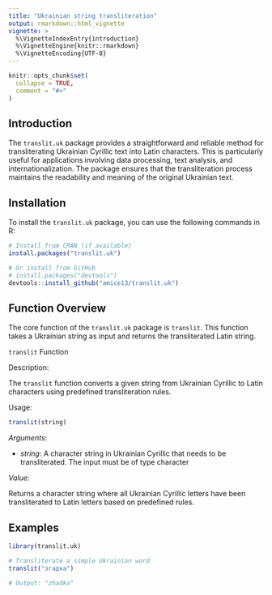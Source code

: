 ```yaml
---
title: "Ukrainian string transliteration"
output: rmarkdown::html_vignette
vignette: >
  %\VignetteIndexEntry{introduction}
  %\VignetteEngine{knitr::rmarkdown}
  %\VignetteEncoding{UTF-8}
---
```


```r
knitr::opts_chunk$set(
  collapse = TRUE,
  comment = "#>"
)
```

## Introduction

The `translit.uk` package provides a straightforward and reliable method for transliterating Ukrainian Cyrillic text into Latin characters. This is particularly useful for applications involving data processing, text analysis, and internationalization. The package ensures that the transliteration process maintains the readability and meaning of the original Ukrainian text.

## Installation

To install the `translit.uk` package, you can use the following commands in R:

```r
# Install from CRAN (if available)
install.packages("translit.uk")

# Or install from GitHub
# install.packages("devtools")
devtools::install_github("amice13/translit.uk")
```

## Function Overview

The core function of the `translit.uk` package is `translit`. This function takes a Ukrainian string as input and returns the transliterated Latin string.

`translit` Function

Description:

The `translit` function converts a given string from Ukrainian Cyrillic to Latin characters using predefined transliteration rules.

Usage:

```r
translit(string)
```

*Arguments*:

* *string*: A character string in Ukrainian Cyrillic that needs to be transliterated. The input must be of type character

*Value*:

Returns a character string where all Ukrainian Cyrillic letters have been transliterated to Latin letters based on predefined rules.

## Examples

```r
library(translit.uk)

# Transliterate a simple Ukrainian word
translit("згадка")

# Output: "zhadka"
```
